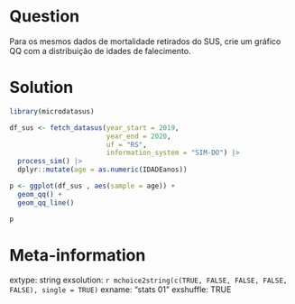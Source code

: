 ```r

```

Question
========

Para os mesmos dados de mortalidade retirados do SUS, crie um gráfico QQ com a distribuição de idades de falecimento.

Solution
================

```r
library(microdatasus) 

df_sus <- fetch_datasus(year_start = 2019, 
                        year_end = 2020, 
                        uf = "RS", 
                        information_system = "SIM-DO") |>
  process_sim() |>
  dplyr::mutate(age = as.numeric(IDADEanos))

p <- ggplot(df_sus , aes(sample = age)) + 
  geom_qq() + 
  geom_qq_line() 

p
```



Meta-information
================
extype: string
exsolution: `r mchoice2string(c(TRUE, FALSE, FALSE, FALSE, FALSE), single = TRUE)`
exname: "stats 01"
exshuffle: TRUE

